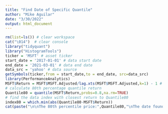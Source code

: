 ```yaml
---
title: "Find Date of Specific Quantile"
author: "Mike Aguilar"
date: "3/30/2022"
output: html_document
---
```



<!-- ### Find Date of Specific Quantile -->
<!-- What is the date of the 80th percentile observation? -->
```r
rm(list=ls()) # clear workspace
cat("\014")  # clear console
library("tidyquant") 
library("HistogramTools")
ticker = 'MSFT' # asset ticker
start_date = '2017-01-01' # data start date
end_date = '2021-03-01' # data end date
data_src = 'yahoo' # data source
getSymbols(ticker,from = start_date,to = end_date, src=data_src)
library(PerformanceAnalytics)
MSFT$Return = MSFT$MSFT.Adjusted/lag.xts(MSFT$MSFT.Adjusted,k=1) - 1 # use lag.xts to obtain the lag for xts data
# calculate 80th percentage quantile return
Quantile80 = quantile(MSFT$Return,probs=0.8,na.rm=TRUE)
# find the data index with closest return to Quantile80
index80 = which.min(abs(Quantile80-MSFT$Return))
cat(paste("\n\nThe 80th percentile price:",Quantile80,"\nThe date found is:",index(MSFT)[index80],"\nThat day's return is:",MSFT$Return[index80]))
```